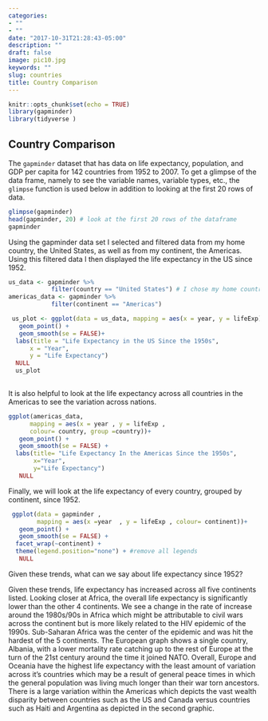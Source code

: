 ```yaml
---
categories:
- ""
- ""
date: "2017-10-31T21:28:43-05:00"
description: ""
draft: false
image: pic10.jpg
keywords: ""
slug: countries
title: Country Comparison
---
```


```r
knitr::opts_chunk$set(echo = TRUE)
library(gapminder)
library(tidyverse )
```

## Country Comparison

The `gapminder` dataset that has data on life expectancy, population, and GDP per capita for 142 countries from 1952 to 2007. To get a glimpse of the data frame, namely to see the variable names, variable types, etc., the `glimpse` function is used below in addition to looking at the first 20 rows of data.

```r
glimpse(gapminder)
head(gapminder, 20) # look at the first 20 rows of the dataframe
gapminder
```

Using the gapminder data set I selected and filtered data from my home country, the United States, as well as from my continent, the Americas. Using this filtered data I then displayed the life expectancy in the US since 1952.

```r
us_data <- gapminder %>% 
            filter(country == "United States") # I chose my home country
americas_data <- gapminder %>% 
            filter(continent == "Americas")
```

```r

 us_plot <- ggplot(data = us_data, mapping = aes(x = year, y = lifeExp))+
   geom_point() +
   geom_smooth(se = FALSE)+
  labs(title = "Life Expectancy in the US Since the 1950s",
      x = "Year",
      y = "Life Expectancy") 
  NULL
  us_plot 
  
```

It is also helpful to look at the life expectancy across all countries in the Americas to see the variation across nations.

```r
ggplot(americas_data, 
      mapping = aes(x = year , y = lifeExp , 
      colour= country, group =country))+
   geom_point() + 
   geom_smooth(se = FALSE) +
  labs(title= "Life Expectancy In the Americas Since the 1950s",
       x="Year",
       y="Life Expectancy")
   NULL

```

Finally, we will look at the life expectancy of every country, grouped by continent, since 1952.

```r
 ggplot(data = gapminder , 
        mapping = aes(x =year  , y = lifeExp , colour= continent))+
   geom_point() + 
   geom_smooth(se = FALSE) +
  facet_wrap(~continent) +
  theme(legend.position="none") + #remove all legends
   NULL
```

Given these trends, what can we say about life expectancy since 1952?

Given these trends, life expectancy has increased across all five continents listed. Looking closer at Africa, the overall life expectancy is significantly lower than the other 4 continents. We see a change in the rate of increase around the 1980s/90s in Africa which might be attributable to civil wars across the continent but is more likely related to the HIV epidemic of the 1990s. Sub-Saharan Africa was the center of the epidemic and was hit the hardest of the 5 continents. The European graph shows a single country, Albania, with a lower mortality rate catching up to the rest of Europe at the turn of the 21st century around the time it joined NATO. Overall, Europe and Oceania have the highest life expectancy with the least amount of variation across it's countries which may be a result of general peace times in which the general population was living much longer than their war torn ancestors. There is a large variation within the Americas which depicts the vast wealth disparity between countries such as the US and Canada versus countries such as Haiti and Argentina as depicted in the second graphic.
